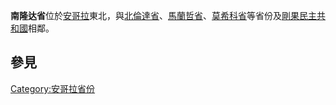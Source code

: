 {{noteTA
|T=zh-hans:南隆达省; zh-hant:南倫達省;
|1=zh-hans:南隆达省; zh-hant:南倫達省;
}}

{{Infomation of Subdivisions|
Map=Image:Lunda Sul in Angola.svg|
MapSize=150px|
Nation=安哥拉|
enNation=Angola|
Lang=[[葡萄牙語|葡語]]|
oName={{lang|pt|Lunda Sul}}|
Lv=省|
Capital=[[紹里木|紹里木]]|
tArea=77,637|
tPop=125,000|
ISOcode=AO-LSU|
}}
'''南隆达省'''位於[[安哥拉|安哥拉]]東北，與[[北倫達省|北倫達省]]、[[馬蘭哲省|馬蘭哲省]]、[[莫希科省|莫希科省]]等省份及[[剛果民主共和國|剛果民主共和國]]相鄰。
==參見==
{{Portal|安哥拉|Flag of Angola.svg}}

{{Provinces of Angola}}

{{Municipalities of Angola}}
{{coord|display=title}}
{{Angola-geo-stub}}

[[Category:安哥拉省份|Category:安哥拉省份]]